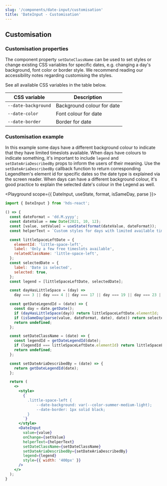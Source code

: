 ```yaml
---
slug: '/components/date-input/customisation'
title: 'DateInput - Customisation'
---
```




## Customisation

### Customisation properties

The component property `setDateClassName` can be used to set styles or change existing CSS variables for specific dates, e.g. changing a day's background, font color or border style. We recommend reading our <InternalLink href="/components/date-input/accessibility">accessibility notes</InternalLink> regarding customising the styles.

See all available CSS variables in the table below.

| CSS variable               | Description                         |
| ---------------------------- | ----------------------------------- |
| `--date-background`          | Background colour for date          |
| `--date-color`               | Font colour for date                |
| `--date-border`              | Border for date                     |

### Customisation example

In this example some days have a different background colour to indicate that they have limited timeslots available. When days have colours to indicate something, it's important to include `legend` and `setDateAriaDescribedBy` props to inform the users of their meaning. Use the `setDateAriaDescribedBy` callback function to return corresponding LegendItem's element id for specific dates so the date type is explained via the screen reader. When days can have a different background colour, it's good practice to explain the selected date's colour in the Legend as well.

<Playground scope={{ DateInput, useState, format, isSameDay, parse }}>

```jsx
import { DateInput } from 'hds-react';

() => {
  const dateFormat = 'dd.M.yyyy';
  const dateValue = new Date(2021, 10, 12);
  const [value, setValue] = useState(format(dateValue, dateFormat));
  const helperText = `Custom styles for days with limited available timeslots in the date picker calendar. Use format D.M.YYYY.`;

  const littleSpaceLeftDate = {
    elementId: 'little-space-left',
    label: 'Only a few free timeslots available',
    relatedClassName: 'little-space-left',
  };
  const selectedDate = {
    label: 'Date is selected',
    selected: true,
  };
  const legend = [littleSpaceLeftDate, selectedDate];

  const dayHasLittleSpace = (day) =>
    day === 3 || day === 4 || day === 17 || day === 19 || day === 23 || day === 24;

  const getDateLegendId = (date) => {
    const day = date.getDate();
    if (dayHasLittleSpace(day)) return littleSpaceLeftDate.elementId;
    if (isSameDay(parse(value, dateFormat, date), date)) return selectedDate.elementId;
    return undefined;
  };

  const setDateClassName = (date) => {
    const legendId = getDateLegendId(date);
    if (legendId === littleSpaceLeftDate.elementId) return littleSpaceLeftDate.relatedClassName;
    return undefined;
  };

  const setDateAriaDescribedBy = (date) => {
    return getDateLegendId(date);
  };

  return (
    <>
      <style>
        {`
          .little-space-left {
              --date-background: var(--color-summer-medium-light);
              --date-border: 1px solid black;
          }
        `}
      </style>
      <DateInput
        value={value}
        onChange={setValue}
        helperText={helperText}
        setDateClassName={setDateClassName}
        setDateAriaDescribedBy={setDateAriaDescribedBy}
        legend={legend}
        style={{ width: '400px' }}
      />
    </>
  );
}
```

</Playground>
